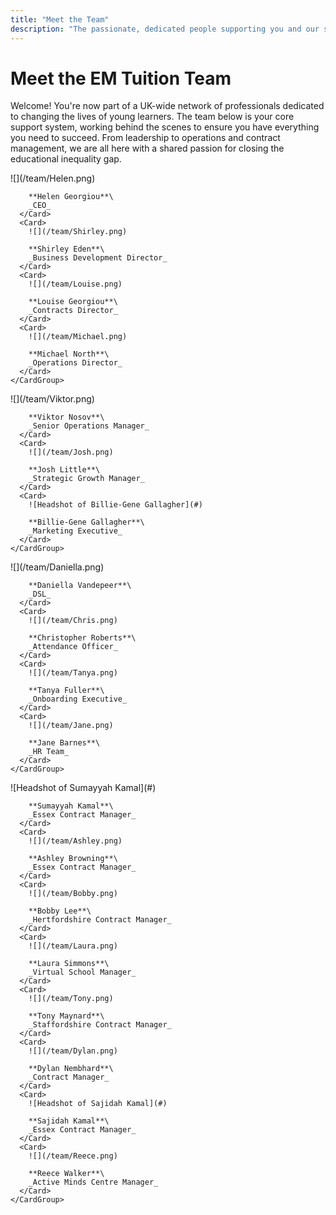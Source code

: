 ```yaml
---
title: "Meet the Team"
description: "The passionate, dedicated people supporting you and our students every step of the way."
---
```


# Meet the EM Tuition Team

Welcome\! You're now part of a UK-wide network of professionals dedicated to changing the lives of young learners. The team below is your core support system, working behind the scenes to ensure you have everything you need to succeed. From leadership to operations and contract management, we are all here with a shared passion for closing the educational inequality gap.

<Tabs>
  <Tab title="Senior Leadership">
    <CardGroup cols={4}>
      <Card>
        ![](/team/Helen.png)

        **Helen Georgiou**\
        _CEO_
      </Card>
      <Card>
        ![](/team/Shirley.png)

        **Shirley Eden**\
        _Business Development Director_
      </Card>
      <Card>
        ![](/team/Louise.png)

        **Louise Georgiou**\
        _Contracts Director_
      </Card>
      <Card>
        ![](/team/Michael.png)

        **Michael North**\
        _Operations Director_
      </Card>
    </CardGroup>
  </Tab>
  <Tab title="Operations & Growth">
    <CardGroup cols={4}>
      <Card>
        ![](/team/Viktor.png)

        **Viktor Nosov**\
        _Senior Operations Manager_
      </Card>
      <Card>
        ![](/team/Josh.png)

        **Josh Little**\
        _Strategic Growth Manager_
      </Card>
      <Card>
        ![Headshot of Billie-Gene Gallagher](#)

        **Billie-Gene Gallagher**\
        _Marketing Executive_
      </Card>
    </CardGroup>
  </Tab>
  <Tab title="HR & Tutor Support">
    <CardGroup cols={4}>
      <Card>
        ![](/team/Daniella.png)

        **Daniella Vandepeer**\
        _DSL_
      </Card>
      <Card>
        ![](/team/Chris.png)

        **Christopher Roberts**\
        _Attendance Officer_
      </Card>
      <Card>
        ![](/team/Tanya.png)

        **Tanya Fuller**\
        _Onboarding Executive_
      </Card>
      <Card>
        ![](/team/Jane.png)

        **Jane Barnes**\
        _HR Team_
      </Card>
    </CardGroup>
  </Tab>
  <Tab title="Contract & Centre Management">
    <CardGroup cols={4}>
      <Card>
        ![Headshot of Sumayyah Kamal](#)

        **Sumayyah Kamal**\
        _Essex Contract Manager_
      </Card>
      <Card>
        ![](/team/Ashley.png)

        **Ashley Browning**\
        _Essex Contract Manager_
      </Card>
      <Card>
        ![](/team/Bobby.png)

        **Bobby Lee**\
        _Hertfordshire Contract Manager_
      </Card>
      <Card>
        ![](/team/Laura.png)

        **Laura Simmons**\
        _Virtual School Manager_
      </Card>
      <Card>
        ![](/team/Tony.png)

        **Tony Maynard**\
        _Staffordshire Contract Manager_
      </Card>
      <Card>
        ![](/team/Dylan.png)

        **Dylan Nembhard**\
        _Contract Manager_
      </Card>
      <Card>
        ![Headshot of Sajidah Kamal](#)

        **Sajidah Kamal**\
        _Essex Contract Manager_
      </Card>
      <Card>
        ![](/team/Reece.png)

        **Reece Walker**\
        _Active Minds Centre Manager_
      </Card>
    </CardGroup>
  </Tab>
</Tabs>